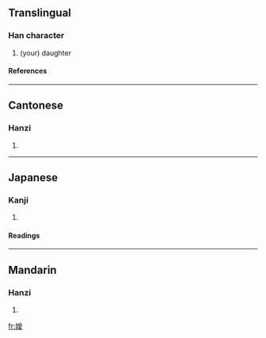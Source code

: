 {{see|嫒}}

==Translingual==
===Han character===
{{Han char|rn=38|rad=女|as=13|sn=16|four=4244<sub>7</sub>|canj=女月月水 (VBBE)}}
# (your) daughter
====References====
{{Han ref|kx=0272.251|dkj=06807|hdz=21084.150|uh=5B21|ud=23329|bh=E954|bd=59732}}
----
==Cantonese==
===Hanzi===
{{yue-hanzi|jyut=|y=oi3}}
# {{defn|Cantonese}}
----
==Japanese==
===Kanji===
{{ja-kanji|grade=|rs=女13}}
# {{defn|Japanese}} 
====Readings====
{{ja-readings|on=[[あい]] (ai)|kun=}}
----
==Mandarin==
===Hanzi===
{{cmn-hanzi|sim=嫒|pin=[[ài]] ([[ai4]])|wg=ai<sup>4</sup>}}
# {{defn|Mandarin}}

[[fr:嬡]]